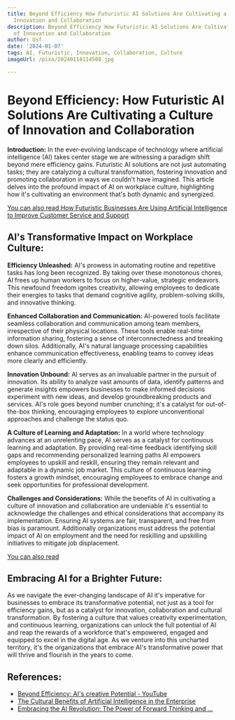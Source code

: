 ```yaml
---
title: Beyond Efficiency How Futuristic AI Solutions Are Cultivating a Culture of
  Innovation and Collaboration
description: Beyond Efficiency How Futuristic AI Solutions Are Cultivating a Culture
  of Innovation and Collaboration
author: Usf
date: '2024-01-07'
tags: AI, Futuristic, Innovation, Collaboration, Culture
imageUrl: /pixa/20240118114508.jpg

---
```

# Beyond Efficiency: How Futuristic AI Solutions Are Cultivating a Culture of Innovation and Collaboration

**Introduction:**
In the ever-evolving landscape of technology where artificial intelligence (AI) takes center stage we  are witnessing a paradigm shift beyond  mere efficiency gains. Futuristic AI solutions are not just automating tasks; they are catalyzing a cultural transformation, fostering  innovation and promoting collaboration in ways we couldn't  have imagined. This article delves into the profound impact of AI on workplace culture, highlighting how  it's cultivating an  environment that's  both dynamic and synergized.

[You can also read How Futuristic Businesses Are Using  Artificial Intelligence to Improve  Customer Service and Support](How%20Futuristic%20Businesses%20Are%20Using%20Artificial%20Intelligence%20to%20Improve%20Customer%20Service%20and%20Support)


## AI's Transformative Impact on Workplace Culture:
**Efficiency  Unleashed:**
AI's prowess in automating  routine and repetitive tasks has long been  recognized. By taking over these monotonous chores, AI frees up human workers to focus on higher-value, strategic endeavors.  This newfound  freedom  ignites creativity, allowing employees to dedicate their energies to tasks  that demand cognitive agility, problem-solving skills, and innovative thinking.

**Enhanced Collaboration and Communication:**
AI-powered tools facilitate seamless collaboration and communication among team members, irrespective  of their physical locations. These tools enable real-time information sharing, fostering a sense of interconnectedness and breaking down silos. Additionally, AI's natural language processing capabilities enhance communication effectiveness, enabling teams  to convey ideas more clearly and efficiently.

**Innovation Unbound:**
AI serves as an invaluable partner in the  pursuit of innovation. Its ability to analyze vast amounts of data, identify  patterns and generate insights empowers businesses to make informed decisions experiment with new ideas, and  develop groundbreaking products and services. AI's role goes beyond number crunching; it's a catalyst  for out-of-the-box thinking, encouraging employees to  explore unconventional approaches  and challenge the status  quo.

**A  Culture of Learning and Adaptation:**
In a world where technology advances at an unrelenting pace, AI serves as a  catalyst  for continuous learning and adaptation. By providing real-time feedback identifying skill gaps and recommending personalized learning paths AI empowers employees to upskill and reskill, ensuring they remain relevant and adaptable in a dynamic job market. This culture of continuous  learning  fosters  a growth mindset, encouraging employees to embrace change and seek opportunities for professional development.

**Challenges  and Considerations:**
While the benefits of AI in cultivating a culture of innovation and collaboration are undeniable it's essential to acknowledge the  challenges and ethical considerations that accompany its  implementation. Ensuring  AI systems are fair, transparent, and free from bias is paramount. Additionally organizations must address the  potential impact of AI on employment and the need for reskilling and upskilling initiatives to mitigate job  displacement.

[You can  also read ]()


## Embracing AI  for a Brighter Future:
As we navigate the ever-changing landscape of AI it's imperative  for businesses  to embrace its transformative potential,  not just as a tool for efficiency  gains,  but  as a catalyst for innovation, collaboration  and cultural transformation.  By  fostering a culture that values creativity experimentation, and continuous learning,  organizations can unlock the full potential of AI and reap the rewards of a workforce that's empowered, engaged and equipped to  excel in the digital age. As we venture into this uncharted territory, it's the organizations that embrace AI's  transformative power that will thrive and flourish in the years to come.

## References:
- [Beyond Efficiency: AI's creative Potential - YouTube](https://www.youtube.com/watch?v=NTiRwgLhR2g)
- [The Cultural Benefits of Artificial Intelligence in the Enterprise](https://sloanreview.mit.edu/projects/the-cultural-benefits-of-artificial-intelligence-in-the-enterprise/)
- [Embracing the AI Revolution: The Power of Forward Thinking and ...](https://www.linkedin.com/pulse/embracing-ai-revolution-power-forward-thinking-jeff-danley)
